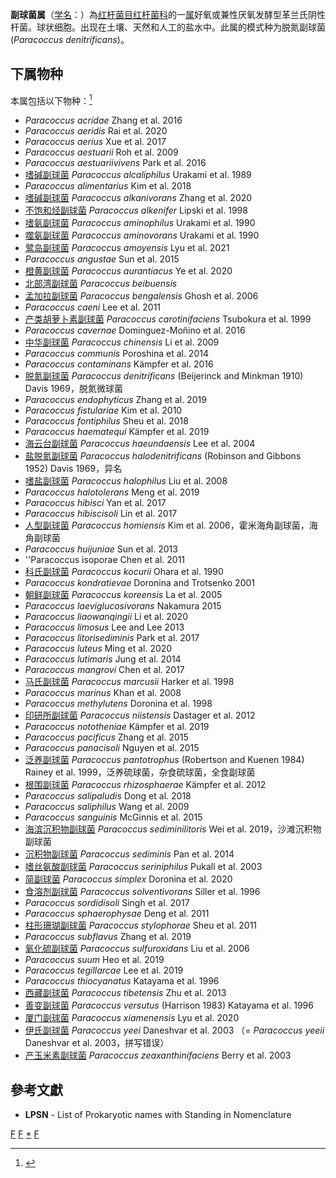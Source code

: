 {{Automatic taxobox
| taxon = Paracoccus
| authority = Davis，1969
| type species = 脱氮副球菌<br>''Paracoccus denitrificans''
| type species authority = (Beijerinck and Minkman, 1910) Davis, 1969
| synonyms = 硫球菌属 ''Thiosphaera'' <small>Robertson and Kuenen, 1984</small>
}}
'''副球菌属'''（[[学名|学名]]：{{lang|la|''Paracoccus''}}）為[[红杆菌目|红杆菌目]][[红杆菌科|红杆菌科]]的一[[属|属]]好氧或兼性厌氧发酵型革兰氏阴性杆菌。球状细胞。出现在土壤、天然和人工的盐水中。此属的模式种为脱氮副球菌(''Paracoccus denitrificans'')。

==下属物种==
本属包括以下物种：<ref>{{cite web |title=Paracoccus Davis, 1969 |url=https://www.gbif.org/species/3221219 |website=GBIF |access-date=2022-05-15 |archive-date=2022-02-03 |archive-url=https://web.archive.org/web/20220203143733/https://www.gbif.org/species/3221219 }}</ref>
* ''Paracoccus acridae'' Zhang et al. 2016
* ''Paracoccus aeridis'' Rai et al. 2020
* ''Paracoccus aerius'' Xue et al. 2017
* ''Paracoccus aestuarii'' Roh et al. 2009
* ''Paracoccus aestuariivivens'' Park et al. 2016
* [[嗜碱副球菌|嗜碱副球菌]] ''Paracoccus alcaliphilus'' Urakami et al. 1989
* ''Paracoccus alimentarius'' Kim et al. 2018
* [[嗜碱副球菌|嗜碱副球菌]] ''Paracoccus alkanivorans'' Zhang et al. 2020
* [[不饱和烃副球菌|不饱和烃副球菌]] ''Paracoccus alkenifer'' Lipski et al. 1998
* [[嗜氨副球菌|嗜氨副球菌]] ''Paracoccus aminophilus'' Urakami et al. 1990
* [[噬氨副球菌|噬氨副球菌]] ''Paracoccus aminovorans'' Urakami et al. 1990
* [[鹭岛副球菌|鹭岛副球菌]] ''Paracoccus amoyensis'' Lyu et al. 2021
* ''Paracoccus angustae'' Sun et al. 2015
* [[橙黄副球菌|橙黄副球菌]] ''Paracoccus aurantiacus'' Ye et al. 2020
* [[北部湾副球菌|北部湾副球菌]] ''Paracoccus beibuensis''
* [[孟加拉副球菌|孟加拉副球菌]] ''Paracoccus bengalensis'' Ghosh et al. 2006
* ''Paracoccus caeni'' Lee et al. 2011
* [[产类胡萝卜素副球菌|产类胡萝卜素副球菌]] ''Paracoccus carotinifaciens'' Tsubokura et al. 1999
* ''Paracoccus cavernae'' Dominguez-Moñino et al. 2016
* [[中华副球菌|中华副球菌]] ''Paracoccus chinensis'' Li et al. 2009
* ''Paracoccus communis'' Poroshina et al. 2014
* ''Paracoccus contaminans'' Kämpfer et al. 2016
* [[脱氮副球菌|脱氮副球菌]] ''Paracoccus denitrificans'' (Beijerinck and Minkman 1910) Davis 1969，脱氮微球菌
* ''Paracoccus endophyticus'' Zhang et al. 2019
* ''Paracoccus fistulariae'' Kim et al. 2010
* ''Paracoccus fontiphilus'' Sheu et al. 2018
* ''Paracoccus haematequi'' Kämpfer et al. 2019
* [[海云台副球菌|海云台副球菌]] ''Paracoccus haeundaensis'' Lee et al. 2004
* [[盐脱氮副球菌|盐脱氮副球菌]] ''Paracoccus halodenitrificans'' (Robinson and Gibbons 1952) Davis 1969，异名
* [[嗜盐副球菌|嗜盐副球菌]] ''Paracoccus halophilus'' Liu et al. 2008
* ''Paracoccus halotolerans'' Meng et al. 2019
* ''Paracoccus hibisci'' Yan et al. 2017
* ''Paracoccus hibiscisoli'' Lin et al. 2017
* [[人型副球菌|人型副球菌]] ''Paracoccus homiensis'' Kim et al. 2006，霍米海角副球菌，海角副球菌
* ''Paracoccus huijuniae'' Sun et al. 2013
* ''Paracoccus isoporae Chen et al. 2011
* [[科氏副球菌|科氏副球菌]] ''Paracoccus kocurii'' Ohara et al. 1990
* ''Paracoccus kondratievae'' Doronina and Trotsenko 2001
* [[朝鲜副球菌|朝鲜副球菌]] ''Paracoccus koreensis'' La et al. 2005
* ''Paracoccus laeviglucosivorans'' Nakamura 2015
* ''Paracoccus liaowanqingii'' Li et al. 2020
* ''Paracoccus limosus'' Lee and Lee 2013
* ''Paracoccus litorisediminis'' Park et al. 2017
* ''Paracoccus luteus'' Ming et al. 2020
* ''Paracoccus lutimaris'' Jung et al. 2014
* ''Paracoccus mangrovi'' Chen et al. 2017
* [[马氏副球菌|马氏副球菌]] ''Paracoccus marcusii'' Harker et al. 1998
* ''Paracoccus marinus'' Khan et al. 2008
* ''Paracoccus methylutens'' Doronina et al. 1998
* [[印研所副球菌|印研所副球菌]] ''Paracoccus niistensis'' Dastager et al. 2012
* ''Paracoccus nototheniae'' Kämpfer et al. 2019
* ''Paracoccus pacificus'' Zhang et al. 2015
* ''Paracoccus panacisoli'' Nguyen et al. 2015
* [[泛养副球菌|泛养副球菌]] ''Paracoccus pantotrophus'' (Robertson and Kuenen 1984) Rainey et al. 1999，泛养硫球菌，杂食硫球菌，全食副球菌
* [[根围副球菌|根围副球菌]] ''Paracoccus rhizosphaerae'' Kämpfer et al. 2012
* ''Paracoccus salipaludis'' Dong et al. 2018
* ''Paracoccus saliphilus'' Wang et al. 2009
* ''Paracoccus sanguinis'' McGinnis et al. 2015
* [[海滨沉积物副球菌|海滨沉积物副球菌]] ''Paracoccus sediminilitoris'' Wei et al. 2019，沙滩沉积物副球菌
* [[沉积物副球菌|沉积物副球菌]] ''Paracoccus sediminis'' Pan et al. 2014
* [[嗜丝氨酸副球菌|嗜丝氨酸副球菌]] ''Paracoccus seriniphilus'' Pukall et al. 2003
* [[简副球菌|简副球菌]] ''Paracoccus simplex'' Doronina et al. 2020
* [[食溶剂副球菌|食溶剂副球菌]] ''Paracoccus solventivorans'' Siller et al. 1996
* ''Paracoccus sordidisoli'' Singh et al. 2017
* ''Paracoccus sphaerophysae'' Deng et al. 2011
* [[柱形珊瑚副球菌|柱形珊瑚副球菌]] ''Paracoccus stylophorae'' Sheu et al. 2011
* ''Paracoccus subflavus'' Zhang et al. 2019
* [[氧化硫副球菌|氧化硫副球菌]] ''Paracoccus sulfuroxidans'' Liu et al. 2006
* ''Paracoccus suum'' Heo et al. 2019
* ''Paracoccus tegillarcae'' Lee et al. 2019
* ''Paracoccus thiocyanatus'' Katayama et al. 1996
* [[西藏副球菌|西藏副球菌]] ''Paracoccus tibetensis'' Zhu et al. 2013
* [[善变副球菌|善变副球菌]] ''Paracoccus versutus'' (Harrison 1983) Katayama et al. 1996
* [[厦门副球菌|厦门副球菌]] ''Paracoccus xiamenensis'' Lyu et al. 2020
* [[伊氏副球菌|伊氏副球菌]] ''Paracoccus yeei'' Daneshvar et al. 2003 （= ''Paracoccus yeeii'' Daneshvar et al. 2003，拼写错误）
* [[产玉米素副球菌|产玉米素副球菌]] ''Paracoccus zeaxanthinifaciens'' Berry et al. 2003

==參考文獻==
{{reflist}}
* '''LPSN''' - List of Prokaryotic names with Standing in Nomenclature

{{taxonbar}}

[[Category:_革兰氏阴性菌|F]]
[[Category:_红杆菌科|F]]
[[Category:_副球菌属|*]]
[[Category:_1969年描述的分类群|F]]